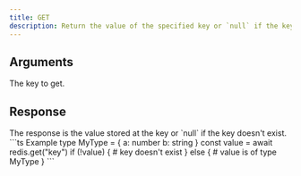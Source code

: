 ```yaml
---
title: GET
description: Return the value of the specified key or `null` if the key doesn't exist.
---
```



## Arguments 

<ParamField body="key" type="string" required>
  The key to get.
</ParamField>

## Response

<ResponseField  required>
The response is the value stored at the key or `null` if the key doesn't exist.
</ResponseField>



<RequestExample>
```ts Example
type MyType = {
    a: number
    b: string
}
const value = await redis.get<MyType>("key")
if (!value) {
    # key doesn't exist
} else {
    # value is of type MyType
}
```
</RequestExample>
